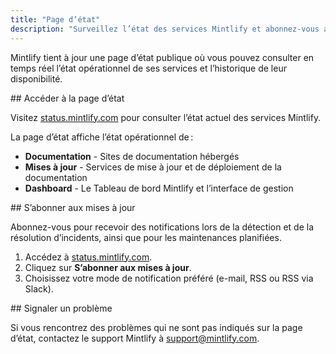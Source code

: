 ```yaml
---
title: "Page d’état"
description: "Surveillez l’état des services Mintlify et abonnez‑vous aux mises à jour d’incidents"
---
```


Mintlify tient à jour une page d’état publique où vous pouvez consulter en temps réel l’état opérationnel de ses services et l’historique de leur disponibilité.

<div id="accessing-the-status-page">
  ## Accéder à la page d’état
</div>

Visitez [status.mintlify.com](https://status.mintlify.com) pour consulter l’état actuel des services Mintlify.

La page d’état affiche l’état opérationnel de :

- **Documentation** - Sites de documentation hébergés
- **Mises à jour** - Services de mise à jour et de déploiement de la documentation
- **Dashboard** - Le Tableau de bord Mintlify et l’interface de gestion

<div id="subscribing-to-updates">
  ## S’abonner aux mises à jour
</div>

Abonnez-vous pour recevoir des notifications lors de la détection et de la résolution d’incidents, ainsi que pour les maintenances planifiées.

1. Accédez à [status.mintlify.com](https://status.mintlify.com).
2. Cliquez sur **S’abonner aux mises à jour**.
3. Choisissez votre mode de notification préféré (e-mail, RSS ou RSS via Slack).

<div id="reporting-issues">
  ## Signaler un problème
</div>

Si vous rencontrez des problèmes qui ne sont pas indiqués sur la page d’état, contactez le support Mintlify à [support@mintlify.com](mailto:support@mintlify.com).